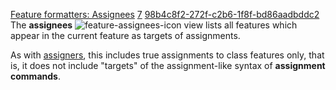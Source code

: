 [[Property:title|Feature formatters: Assignees]]
[[Property:weight|7]]
[[Property:uuid|98b4c8f2-272f-c2b6-1f8f-bd86aadbddc2]]
The '''assignees''' [[Image:feature-assignees-icon]] view lists all features which appear in the current feature as targets of assignments. 

As with [[Feature formatters: Assigners|assigners]], this includes true assignments to class features only, that is, it does not include "targets" of the assignment-like syntax of '''assignment commands'''. 



